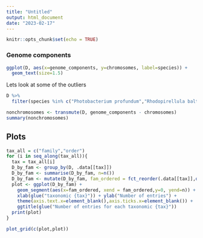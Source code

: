 ```yaml
---
title: "Untitled"
output: html_document
date: "2023-02-17"
---
```


```r
knitr::opts_chunk$set(echo = TRUE)
```
### Genome components

```r
ggplot(D, aes(x=genome_components, y=chromosomes, label=species)) + 
  geom_text(size=1.5)

```
Lets look at some of the outliers
```r
D %>% 
  filter(species %in% c("Photobacterium profundum","Rhodopirellula baltica"))

```

```r
nonchromosomes <- transmute(D, genome_components - chromosomes)
summary(nonchromosomes)

```

## Plots

```r
tax_all = c("family","order")
for (i in seq_along(tax_all)){
  tax = tax_all[i]
  D_by_fam <- group_by(D, .data[[tax]]) 
  D_by_fam <- summarise(D_by_fam, n=n())
  D_by_fam <- mutate(D_by_fam, fam_ordered = fct_reorder(.data[[tax]],desc(n)))  
  plot <- ggplot(D_by_fam) +
    geom_segment(aes(x=fam_ordered, xend = fam_ordered,y=0, yend=n)) +
    xlab(glue("taxonomic {tax}")) + ylab("Number of entries") +
    theme(axis.text.x=element_blank(),axis.ticks.x=element_blank()) +
    ggtitle(glue("Number of entries for each taxonomic {tax}"))
  print(plot)
}

plot_grid(c(plot,plot))
```

